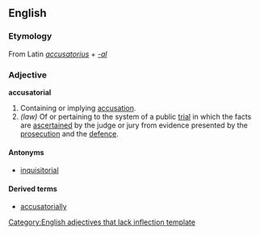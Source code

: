 ==English==
===Etymology===
From Latin ''[[accusatorius]]'' + ''[[-al]]''

===Adjective===
'''accusatorial'''
#Containing or implying [[accusation]].
#''(law)'' Of or pertaining to the system of a public [[trial]] in which the facts are [[ascertain|ascertained]] by the judge or jury from evidence presented by the [[prosecution]] and the [[defence]].

====Antonyms====
*[[inquisitorial]]

====Derived terms====
*[[accusatorially]]

[[Category:English adjectives that lack inflection template]]